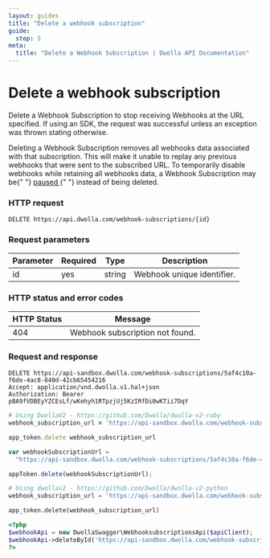 ```yaml
---
layout: guides
title: "Delete a webhook subscription"
guide:
  step: 5
meta:
  title: "Delete a Webhook Subscription | Dwolla API Documentation"
---
```


# Delete a webhook subscription

Delete a Webhook Subscription to stop receiving Webhooks at the URL specified. If using an SDK, the request was successful unless an exception was thrown stating otherwise.

<AlertBar variation="info">
  Deleting a Webhook Subscription removes all webhooks data associated with that
  subscription. This will make it unable to replay any previous webhooks that
  were sent to the subscribed URL. To temporarily disable webhooks while
  retaining all webhooks data, a Webhook Subscription may be{" "}
  <a href="/api-reference/webhook-subscriptions/update-a-webhook-subscription">
    paused
  </a>{" "}
  instead of being deleted.
</AlertBar>

### HTTP request

`DELETE https://api.dwolla.com/webhook-subscriptions/{id}`

### Request parameters

| Parameter | Required | Type   | Description                |
| --------- | -------- | ------ | -------------------------- |
| id        | yes      | string | Webhook unique identifier. |

### HTTP status and error codes

| HTTP Status | Message                         |
| ----------- | ------------------------------- |
| 404         | Webhook subscription not found. |

### Request and response

```raw
DELETE https://api-sandbox.dwolla.com/webhook-subscriptions/5af4c10a-f6de-4ac8-840d-42cb65454216
Accept: application/vnd.dwolla.v1.hal+json
Authorization: Bearer pBA9fVDBEyYZCEsLf/wKehyh1RTpzjUj5KzIRfDi0wKTii7DqY
```

```ruby
# Using DwollaV2 - https://github.com/Dwolla/dwolla-v2-ruby
webhook_subscription_url = 'https://api-sandbox.dwolla.com/webhook-subscriptions/5af4c10a-f6de-4ac8-840d-42cb65454216'

app_token.delete webhook_subscription_url
```

```javascript
var webhookSubscriptionUrl =
  "https://api-sandbox.dwolla.com/webhook-subscriptions/5af4c10a-f6de-4ac8-840d-42cb65454216";

appToken.delete(webhookSubscriptionUrl);
```

```python
# Using dwollav2 - https://github.com/Dwolla/dwolla-v2-python
webhook_subscription_url = 'https://api-sandbox.dwolla.com/webhook-subscriptions/5af4c10a-f6de-4ac8-840d-42cb65454216'

app_token.delete(webhook_subscription_url)
```

```php
<?php
$webhookApi = new DwollaSwagger\WebhooksubscriptionsApi($apiClient);
$webhookApi->deleteById('https://api-sandbox.dwolla.com/webhook-subscriptions/5af4c10a-f6de-4ac8-840d-42cb65454216');
?>
```
